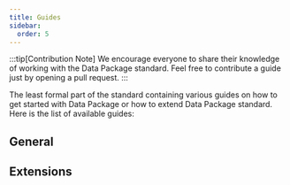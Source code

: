 ```yaml
---
title: Guides
sidebar:
  order: 5
---
```



:::tip[Contribution Note]
We encourage everyone to share their knowledge of working with the Data Package standard. Feel free to contribute a guide just by opening a pull request.
:::

The least formal part of the standard containing various guides on how to get started with Data Package or how to extend Data Package standard. Here is the list of available guides:

## General

<CardGrid>
  <LinkCard
    title="How to start using Data Package"
    description="Data Package sounds great but you don't know where to start?"
    href="/guides/using-data-package"
  />
</CardGrid>

## Extensions

<CardGrid>
  <LinkCard
    title="How to extend Data Package"
    description="This guide will walk you through an example of creating a Data Package extension."
    href="/guides/extending-data-package"
  />
</CardGrid>
